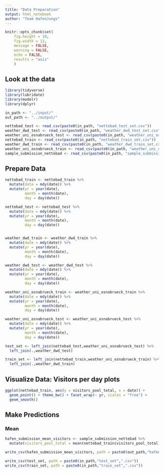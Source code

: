 ```yaml
---
title: "Data Preparation"
output: html_notebook
author: "Team HafenJungs"
---
```


```r
knitr::opts_chunk$set(
	fig.height = 10,
	fig.width = 12,
	message = FALSE,
	warning = FALSE,
	echo = FALSE,
	results = "asis"
	)
```


## Look at the data

```r
library(tidyverse)
library(lubridate)
library(modelr)
library(dplyr)

in_path <- "../input/"
out_path <- "../output/"

nettebad_test <- read_csv(paste0(in_path, "nettebad_test_set.csv"))
weather_dwd_test <- read_csv(paste0(in_path, "weather_dwd_test_set.csv"))
weather_uni_osnabrueck_test <- read_csv(paste0(in_path, "weather_uni_osnabrueck_test_set.csv"))
nettebad_train <- read_csv(paste0(in_path, "nettebad_train_set.csv"))
weather_dwd_train <- read_csv(paste0(in_path, "weather_dwd_train_set.csv"))
weather_uni_osnabrueck_train <- read_csv(paste0(in_path, "weather_uni_osnabrueck_train_set.csv"))
sample_submission_nettebad <- read_csv(paste0(in_path, "sample_submission_nettebad.csv"))

```


## Prepare Data

```r
nettebad_train <- nettebad_train %>%
  mutate(date = mdy(date)) %>%
  mutate(yr = year(date),
         month = month(date),
         day = day(date))

nettebad_test <- nettebad_test %>%
  mutate(date = mdy(date)) %>%
  mutate(yr = year(date),
         month = month(date),
         day = day(date))


weather_dwd_train <- weather_dwd_train %>%
  mutate(date = mdy(date)) %>%
  mutate(yr = year(date),
         month = month(date),
         day = day(date))

weather_dwd_test <- weather_dwd_test %>%
  mutate(date = mdy(date)) %>%
  mutate(yr = year(date),
         month = month(date),
         day = day(date))

weather_uni_osnabrueck_train <- weather_uni_osnabrueck_train %>%
  mutate(date = mdy(date)) %>%
  mutate(yr = year(date),
         month = month(date),
         day = day(date))

weather_uni_osnabrueck_test <- weather_uni_osnabrueck_test %>%
  mutate(date = mdy(date)) %>%
  mutate(yr = year(date),
         month = month(date),
         day = day(date))

test_set <- left_join(nettebad_test,weather_uni_osnabrueck_test) %>%
  left_join(.,weather_dwd_test)

train_set <- left_join(nettebad_train,weather_uni_osnabrueck_train) %>%
  left_join(.,weather_dwd_train)


```



## Visualize Data: Visitors per day plots

```r
ggplot(nettebad_train, aes(y = visitors_pool_total, x = date)) +
  geom_point() + theme_bw() + facet_wrap(~ yr, scales = "free") +
  geom_smooth()
```

## Make Predictions


### Mean

```r

hafen_submission_mean_visitors <- sample_submission_nettebad %>%
  mutate(visitors_pool_total = mean(nettebad_train$visitors_pool_total))
```

```r
write_csv(hafen_submission_mean_visitors, path = paste0(out_path,"hafen_submission_mean_visitors",".csv"))

write_csv(test_set, path = paste0(in_path,"test_set",".csv"))
write_csv(train_set, path = paste0(in_path,"train_set",".csv"))
```

